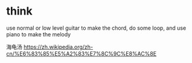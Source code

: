 # think

use normal or low level guitar to make the chord, do some loop, and use piano to make the melody

海龟汤
https://zh.wikipedia.org/zh-cn/%E6%83%85%E5%A2%83%E7%8C%9C%E8%AC%8E


